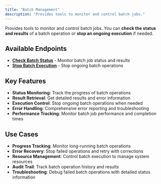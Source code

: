 ```yaml
---
title: "Batch Management"
description: "Provides tools to monitor and control batch jobs."
---
```


Provides tools to monitor and control batch jobs. You can **check the status and results** of a batch operation or **stop an ongoing execution** if needed.

## Available Endpoints

- **[Check Batch Status](/api-reference/batches/batch-management/check-status)** - Monitor batch job status and results
- **[Stop Batch Execution](/api-reference/batches/batch-management/stop-execution)** - Stop ongoing batch operations

## Key Features

- **Status Monitoring**: Track the progress of batch operations
- **Result Retrieval**: Get detailed results and error information
- **Execution Control**: Stop ongoing batch operations when needed
- **Error Handling**: Comprehensive error reporting and troubleshooting
- **Performance Tracking**: Monitor batch job performance and completion times

## Use Cases

- **Progress Tracking**: Monitor long-running batch operations
- **Error Recovery**: Stop failed operations and retry with corrections
- **Resource Management**: Control batch execution to manage system resources
- **Audit Trail**: Track batch operation history and results
- **Troubleshooting**: Debug failed batch operations with detailed status information
